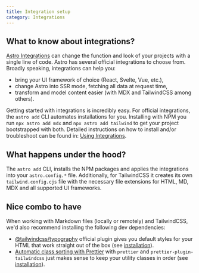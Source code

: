 ```yaml
---
title: Integration setup
category: Integrations
---
```


## What to know about integrations?

[Astro Integrations](https://docs.astro.build/en/guides/integrations-guide/) can change the function and look of your projects with a single line of code. Astro has several official integrations to choose from. Broadly speaking, integrations can help you:

- bring your UI framework of choice (React, Svelte, Vue, etc.),
- change Astro into SSR mode, fetching all data at request time,
- transform and model content easier (with MDX and TailwindCSS among others).

Getting started with integrations is incredibly easy. For official integrations, the `astro add` CLI automates installations for you. Installing with NPM you run `npx astro add mdx` and `npx astro add tailwind` to get your project bootstrapped with both. Detailed instructions on how to install and/or troubleshoot can be found in: [Using Integrations](https://docs.astro.build/en/guides/integrations-guide/).

## What happens under the hood?

The `astro add` CLI, installs the NPM packages and applies the integrations into your `astro.config.*` file. Additionally, for TailwindCSS it creates its own `tailwind.config.cjs` file with the necessary file extensions for HTML, MD, MDX and all supported UI frameworks.

## Nice combo to have

When working with Markdown files (locally or remotely) and TailwindCSS, we'd also recommend installing the following dev dependencies:

- [@tailwindcss/typography](https://tailwindcss.com/docs/typography-plugin) official plugin gives you default styles for your HTML that work straight out of the box (see [installation](https://tailwindcss.com/docs/typography-plugin#installation)).
- [Automatic class sorting with Prettier](https://tailwindcss.com/docs/editor-setup#automatic-class-sorting-with-prettier) with `prettier` and `prettier-plugin-tailwindcss` just makes sense to keep your utility classes in order (see [installation](https://github.com/tailwindlabs/prettier-plugin-tailwindcss#installation)).
